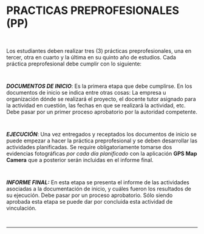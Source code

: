 # PRACTICAS PREPROFESIONALES (PP)
~~~
 
~~~
Los estudiantes deben realizar tres (3) prácticas preprofesionales, una en tercer, otra en cuarto y la última en su quinto año de estudios. Cada práctica preprofesional debe cumplir con lo siguiente:
~~~
 
~~~
***DOCUMENTOS DE INICIO***: Es la primera etapa que debe cumplirse. En los documentos de inicio se indica entre otras cosas: La empresa u organización dónde se realizará el proyecto, el docente tutor asignado para la actividad en cuestión, las fechas en que se realizará la actividad, etc. Debe pasar por un primer proceso aprobatorio por la autoridad competente.


~~~
 
~~~

***EJECUCIÓN***: Una vez entregados y receptados los documentos de inicio se puede empezar a hacer la práctica preprofesional y se deben desarrollar las actividades planificadas. Se require obligatoriamente tomarse dos evidencias fotográficas *por cada día planificado* con la aplicación **GPS Map Camera** que a posterior serán incluidas en el informe final.

~~~
 
~~~

***INFORME FINAL:*** En esta etapa se presenta el informe de las actividades asociadas a la documentación de inicio, y cuáles fueron los resultados de su ejecución. Debe pasar por un proceso aprobatorio. Sólo siendo aprobada esta etapa se puede dar por concluida esta actividad de vinculación.

~~~
 
~~~
---